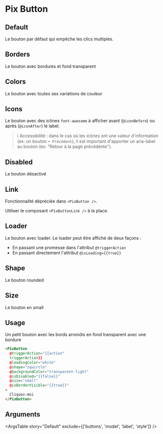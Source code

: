 
<Meta title="Basics/Button" component="PixButton" argTypes={stories.argsTypes} />

# Pix Button

## Default

Le bouton par défaut qui empêche les clics multiples.

<Canvas>
  <Story name="Default" story={stories.Default} height={75} />
</Canvas>

## Borders

Le bouton avec bordures et fond transparent

<Canvas isColumn>
  <Story story={stories.borders} height={150} />
</Canvas>

## Colors

Le bouton avec toutes ses variations de couleur

<Canvas isColumn>
  <Story story={stories.colors} height={500} />
</Canvas>

## Icons

Le bouton avec des icônes `font-awesome` à afficher avant (`@iconBefore`) ou après (`@iconAfter`) le label.

> ℹ️ Accessibilité : dans le cas où les icônes ont une valeur d'information (ex:&nbsp;un bouton `⬅️ Précédent`), il est important d'apporter un aria-label au bouton (ex:&nbsp;"Retour à la page précédente").

<Canvas isColumn>
  <Story story={stories.icons} height={75} />
</Canvas>

## Disabled

Le bouton désactivé

<Canvas>
  <Story story={stories.disabled} height={75} />
</Canvas>

## Link

Fonctionnalité dépréciée dans `<PixButton />`.

Utiliser le composant `<PixButtonLink />` à la place.

## Loader

Le bouton avec loader.
Le loader peut être affiché de deux façons :

- En passant une promesse dans l'attribut `@triggerAction`
- En passant directement l'attribut `@isLoading={{true}}`

<Canvas>
  <Story story={stories.loader} height={150} />
</Canvas>

## Shape

Le bouton rounded

<Canvas>
  <Story story={stories.shape} height={75} />
</Canvas>

## Size

Le bouton en small

<Canvas>
  <Story story={stories.size} height={75} />
</Canvas>

## Usage

Un petit bouton avec les bords arrondis en fond transparent avec une bordure

```html
<PixButton
  @triggerAction="{{action"
  triggerAction}}
  @loadingColor="white"
  @shape="squircle"
  @backgroundColor="transparent-light"
  @isDisabled="{{false}}"
  @size="small"
  @isBorderVisible="{{true}}"
>
  Cliquez-moi
</PixButton>
```

## Arguments

<ArgsTable story="Default" exclude={['buttons', 'model', 'label', 'style']} />
